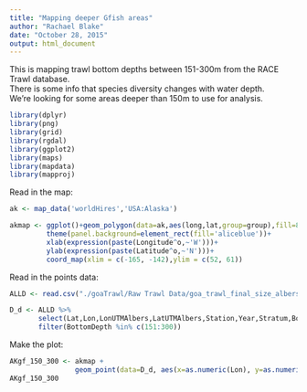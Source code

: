 ```yaml
---
title: "Mapping deeper Gfish areas"
author: "Rachael Blake"
date: "October 28, 2015"
output: html_document
---
```


This is mapping trawl bottom depths between 151-300m from the RACE Trawl database.  
There is some info that species diversity changes with water depth.  
We're looking for some areas deeper than 150m to use for analysis.  

```r
library(dplyr)
library(png)
library(grid)
library(rgdal)   
library(ggplot2)
library(maps)
library(mapdata)
library(mapproj)
```

Read in the map: 
```r
ak <- map_data('worldHires','USA:Alaska')

akmap <- ggplot()+geom_polygon(data=ak,aes(long,lat,group=group),fill=8,color="black")+
         theme(panel.background=element_rect(fill='aliceblue'))+
         xlab(expression(paste(Longitude^o,~'W')))+
         ylab(expression(paste(Latitude^o,~'N')))+
         coord_map(xlim = c(-165, -142),ylim = c(52, 61))

```

Read in the points data:
```r
ALLD <- read.csv("./goaTrawl/Raw Trawl Data/goa_trawl_final_size_albers+temp.csv")

D_d <- ALLD %>%
       select(Lat,Lon,LonUTMAlbers,LatUTMAlbers,Station,Year,Stratum,BottomDepth) %>%
       filter(BottomDepth %in% c(151:300))

```

Make the plot: 
```r
AKgf_150_300 <- akmap +
                geom_point(data=D_d, aes(x=as.numeric(Lon), y=as.numeric(Lat)), size=5, shape=18, colour="blue")
AKgf_150_300

```

